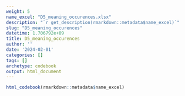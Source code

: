 ```yaml
---
weight: 5
name_excel: "D5_meaning_occurences.xlsx"
description: "`r get_description(rmarkdown::metadata$name_excel)`"
slug: "D5_meaning_occurences"
datetime: 1.706792e+09
title: D5_meaning_occurences
author: ''
date: '2024-02-01'
categories: []
tags: []
archetype: codebook
output: html_document
---
```


```r
html_codebook(rmarkdown::metadata$name_excel)
```
